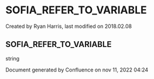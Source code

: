 
# SOFIA_REFER_TO_VARIABLE 

 Created by  Ryan Harris, last modified on 2018.02.08

## SOFIA_REFER_TO_VARIABLE

string

Document generated by Confluence on nov 11, 2022 04:24
